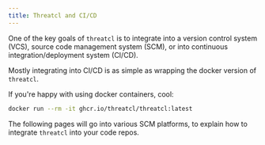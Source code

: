 ```yaml
---
title: Threatcl and CI/CD
---
```


One of the key goals of `threatcl` is to integrate into a version control system (VCS), source code management system (SCM), or into continuous integration/deployment system (CI/CD).

Mostly integrating into CI/CD is as simple as wrapping the docker version of `threatcl`.

If you're happy with using docker containers, cool:

```bash title="terminal"
docker run --rm -it ghcr.io/threatcl/threatcl:latest
```

The following pages will go into various SCM platforms, to explain how to integrate `threatcl` into your code repos.
